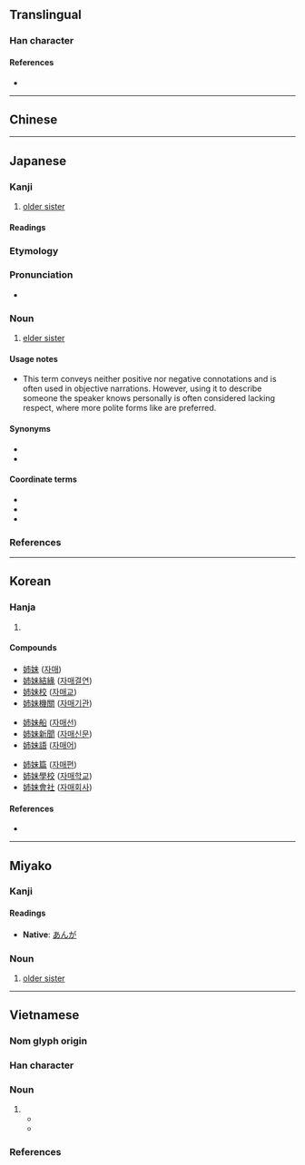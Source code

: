 {{also|姊|姐}}
{{character info}}
==Translingual==
{{stroke order|strokes=8}}

===Han character===
{{Han char|rn=38|rad=女|as=05|sn=8|four=|canj=VJB,VYLB|ids=⿰女巿 <small>(GH)</small>,⿰女市 <small>(TJKV)</small>}}

====References====
* {{Han ref|kx=0258.140|dkj=06165|dj=0523.210|hdz=21029.160|uh=59C9|ud=22985}}

----

==Chinese==
{{zh-see|姊|v}}

----

==Japanese==

===Kanji===
{{ja-kanji|grade=2|rs=女05}}

# [[older sister]]

====Readings====
{{ja-readings
|goon=し
|kanon=し
|kun=あね-, え, ねえ
}}

===Etymology===
{{ja-kanjitab|あね|yomi=k|alt=姐}}
{{rfe|ja}}

===Pronunciation===
* {{ja-pron|あね|y=k|acc=0|acc_ref=NHK}}

===Noun===
{{ja-noun|あね}}

# [[elder sister]]

====Usage notes====
* This term conveys neither positive nor negative connotations and is often used in objective narrations. However, using it to describe someone the speaker knows personally is often considered lacking respect, where more polite forms like {{ja-r|お姉さん|おねえさん}} are preferred.

====Synonyms====
* {{ja-r|お姉さん|おねえさん}}
* {{ja-r|お姉ちゃん|おねえちゃん}}

====Coordinate terms====
* {{ja-r|兄|あに|elder brother}}
* {{ja-r|弟|おとうと|younger brother}}
* {{ja-r|妹|いもうと|younger sister}}

===References===
<references/>

{{c|ja|Female family members|sort=あね}}

----

==Korean==

===Hanja===
{{ko-hanja/new|손윗누이|자}}

# {{rfdef|ko|sort=女05}}

====Compounds====
{{top3}}
* [[姉妹]] ([[자매]])
* [[姉妹結緣]] ([[자매결연]])
* [[姉妹校]] ([[자매교]])
* [[姉妹機關]] ([[자매기관]])
{{mid3}}
* [[姉妹船]] ([[자매선]])
* [[姉妹新聞]] ([[자매신문]])
* [[姉妹語]] ([[자매어]])
{{mid3}}
* [[姉妹篇]] ([[자매편]])
* [[姉妹學校]] ([[자매학교]])
* [[姉妹會社]] ([[자매회사]])
{{bottom}}

====References====
* {{Hanja ref|nav=11063}}

----

==Miyako==

===Kanji===
{{head|mvi|Han character}}

====Readings====
* '''Native''': [[あんが]]

===Noun===
{{head|mvi|noun|hiragana|あんが|romaji|anga|sort=あんが}}

# [[older sister]]

{{c|mvi|Family|Female}}

----

==Vietnamese==

===Nom glyph origin===
{{Han compound|女#Vietnamese|市#Vietnamese|tr1={{vi-l|nữ}}|t1=[[woman]]|tr2={{vi-l|thị}}|c1=s|c2=p|ls=psc}}

===Han character===
{{vi-readings|rs=女05
|nom=chị-gdhn;tdcndg
|hanviet=tỷ-gdhn;tvctdhv;hvttd}}

===Noun===
# {{nom form of|chị|elder sister, ''corresponding pronoun''}}
#* {{RQ:Nguyen Du TK 1870|line=16|passage={{vi-ruby|翠翹羅姉㛪羅翠雲|Thuý Kiều là '''chị''' em là Thuý Vân.}}|translation=Kiều Thuý was the '''elder sister'''; Vân Thuý, the younger.}}
#* {{RQ:Ho Xuan Huong t. Balaban|id=17|poem=Đề tranh tố nữ ({{lang|vi|題幀素女}})|trans-poem=On a Portrait of Two Beauties|pages=50-51|passage={{vi-ruby|姉拱𦎡𦓡㛪拱𦎡|Chị cũng xinh mà em cũng xinh}}|t='''Big''' and little sister, equally lovely.}}

===References===
<references />